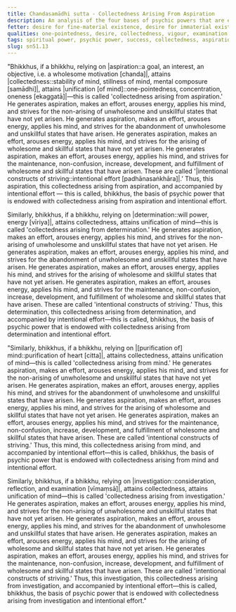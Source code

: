 ```yaml
---
title: Chandasamādhi sutta - Collectedness Arising From Aspiration
description: An analysis of the four bases of psychic powers that are endowed with collectedness arising from aspiration, determination, purification of mind, and investigation.
fetter: desire for fine-material existence, desire for immaterial existence, conceit, restlessness, ignorance
qualities: one-pointedness, desire, collectedness, vigour, examination
tags: spiritual power, psychic power, success, collectedness, aspiration, determination, energy, mind, investigation, reflection, close examination, sn, sn45-56, sn51
slug: sn51.13
---
```


"Bhikkhus, if a bhikkhu, relying on |aspiration::a goal, an interest, an objective, i.e. a wholesome motivation [chanda]|, attains |collectedness::stability of mind, stillness of mind, mental composure [samādhi]|, attains |unification [of mind]::one-pointedness, concentration, oneness [ekaggatā]|—this is called 'collectedness arising from aspiration.' He generates aspiration, makes an effort, arouses energy, applies his mind, and strives for the non-arising of unwholesome and unskillful states that have not yet arisen. He generates aspiration, makes an effort, arouses energy, applies his mind, and strives for the abandonment of unwholesome and unskillful states that have arisen. He generates aspiration, makes an effort, arouses energy, applies his mind, and strives for the arising of wholesome and skillful states that have not yet arisen. He generates aspiration, makes an effort, arouses energy, applies his mind, and strives for the maintenance, non-confusion, increase, development, and fulfillment of wholesome and skillful states that have arisen. These are called '|intentional constructs of striving::intentional effort [padhānasaṅkhāra]|.' Thus, this aspiration, this collectedness arising from aspiration, and accompanied by intentional effort — this is called, bhikkhus, the basis of psychic power that is endowed with collectedness arising from aspiration and intentional effort.

Similarly, bhikkhus, if a bhikkhu, relying on |determination::will power, energy [vīriya]|, attains collectedness, attains unification of mind—this is called 'collectedness arising from determination.' He generates aspiration, makes an effort, arouses energy, applies his mind, and strives for the non-arising of unwholesome and unskillful states that have not yet arisen. He generates aspiration, makes an effort, arouses energy, applies his mind, and strives for the abandonment of unwholesome and unskillful states that have arisen. He generates aspiration, makes an effort, arouses energy, applies his mind, and strives for the arising of wholesome and skillful states that have not yet arisen. He generates aspiration, makes an effort, arouses energy, applies his mind, and strives for the maintenance, non-confusion, increase, development, and fulfillment of wholesome and skillful states that have arisen. These are called 'intentional constructs of striving.' Thus, this determination, this collectedness arising from determination, and accompanied by intentional effort—this is called, bhikkhus, the basis of psychic power that is endowed with collectedness arising from determination and intentional effort.

"Similarly, bhikkhus, if a bhikkhu, relying on |[purification of] mind::purification of heart [citta]|, attains collectedness, attains unification of mind—this is called 'collectedness arising from mind.' He generates aspiration, makes an effort, arouses energy, applies his mind, and strives for the non-arising of unwholesome and unskillful states that have not yet arisen. He generates aspiration, makes an effort, arouses energy, applies his mind, and strives for the abandonment of unwholesome and unskillful states that have arisen. He generates aspiration, makes an effort, arouses energy, applies his mind, and strives for the arising of wholesome and skillful states that have not yet arisen. He generates aspiration, makes an effort, arouses energy, applies his mind, and strives for the maintenance, non-confusion, increase, development, and fulfillment of wholesome and skillful states that have arisen. These are called 'intentional constructs of striving.' Thus, this mind, this collectedness arising from mind, and accompanied by intentional effort—this is called, bhikkhus, the basis of psychic power that is endowed with collectedness arising from mind and intentional effort.

Similarly, bhikkhus, if a bhikkhu, relying on |investigation::consideration, reflection, and examination [vīmaṃsā]|, attains collectedness, attains unification of mind—this is called 'collectedness arising from investigation.' He generates aspiration, makes an effort, arouses energy, applies his mind, and strives for the non-arising of unwholesome and unskillful states that have not yet arisen. He generates aspiration, makes an effort, arouses energy, applies his mind, and strives for the abandonment of unwholesome and unskillful states that have arisen. He generates aspiration, makes an effort, arouses energy, applies his mind, and strives for the arising of wholesome and skillful states that have not yet arisen. He generates aspiration, makes an effort, arouses energy, applies his mind, and strives for the maintenance, non-confusion, increase, development, and fulfillment of wholesome and skillful states that have arisen. These are called 'intentional constructs of striving.' Thus, this investigation, this collectedness arising from investigation, and accompanied by intentional effort—this is called, bhikkhus, the basis of psychic power that is endowed with collectedness arising from investigation and intentional effort."